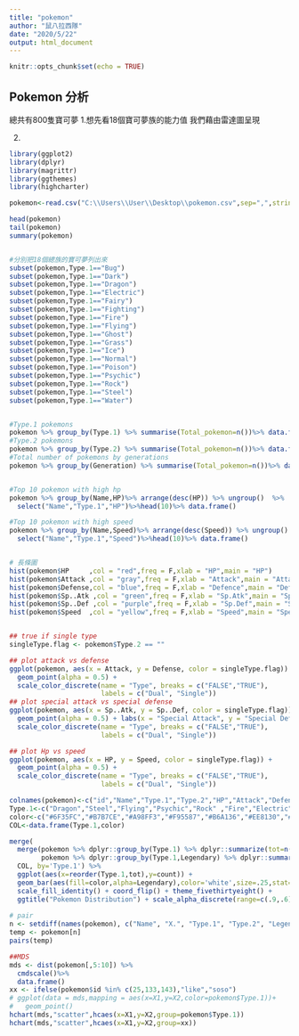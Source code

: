 ---
title: "pokemon"
author: "鼠八拉西隊"
date: "2020/5/22"
output: html_document
---

```{r setup, include=FALSE}
knitr::opts_chunk$set(echo = TRUE)
```

## Pokemon 分析

總共有800隻寶可夢
1.想先看18個寶可夢族的能力值
我們藉由雷達圖呈現

2.

```{r}
library(ggplot2)
library(dplyr)
library(magrittr)
library(ggthemes)
library(highcharter)

pokemon<-read.csv("C:\\Users\\User\\Desktop\\pokemon.csv",sep=",",stringsAsFactors=F)

head(pokemon)
tail(pokemon)
summary(pokemon)


#分別把18個總族的寶可夢列出來
subset(pokemon,Type.1=="Bug")
subset(pokemon,Type.1=="Dark")
subset(pokemon,Type.1=="Dragon")
subset(pokemon,Type.1=="Electric")
subset(pokemon,Type.1=="Fairy")
subset(pokemon,Type.1=="Fighting")
subset(pokemon,Type.1=="Fire")
subset(pokemon,Type.1=="Flying")
subset(pokemon,Type.1=="Ghost")
subset(pokemon,Type.1=="Grass")
subset(pokemon,Type.1=="Ice")
subset(pokemon,Type.1=="Normal")
subset(pokemon,Type.1=="Poison")
subset(pokemon,Type.1=="Psychic")
subset(pokemon,Type.1=="Rock")
subset(pokemon,Type.1=="Steel")
subset(pokemon,Type.1=="Water")


#Type.1 pokemons
pokemon %>% group_by(Type.1) %>% summarise(Total_pokemon=n())%>% data.frame()
#Type.2 pokemons
pokemon %>% group_by(Type.2) %>% summarise(Total_pokemon=n())%>% data.frame()
#Total number of pokemons by generations
pokemon %>% group_by(Generation) %>% summarise(Total_pokemon=n())%>% data.frame()


#Top 10 pokemon with high hp
pokemon %>% group_by(Name,HP)%>% arrange(desc(HP)) %>% ungroup()  %>%
  select("Name","Type.1","HP")%>%head(10)%>% data.frame()

#Top 10 pokemon with high speed
pokemon %>% group_by(Name,Speed)%>% arrange(desc(Speed)) %>% ungroup()  %>%
  select("Name","Type.1","Speed")%>%head(10)%>% data.frame()


# 長條圖
hist(pokemon$HP     ,col = "red",freq = F,xlab = "HP",main = "HP")
hist(pokemon$Attack ,col = "gray",freq = F,xlab = "Attack",main = "Attack")
hist(pokemon$Defense,col = "blue",freq = F,xlab = "Defence",main = "Defense")
hist(pokemon$Sp..Atk ,col = "green",freq = F,xlab = "Sp.Atk",main = "Sp.Atk")
hist(pokemon$Sp..Def ,col = "purple",freq = F,xlab = "Sp.Def",main = "Sp.Def")
hist(pokemon$Speed  ,col = "yellow",freq = F,xlab = "Speed",main = "Speed")


## true if single type
singleType.flag <- pokemon$Type.2 == ""

## plot attack vs defense
ggplot(pokemon, aes(x = Attack, y = Defense, color = singleType.flag)) + 
  geom_point(alpha = 0.5) + 
  scale_color_discrete(name = "Type", breaks = c("FALSE","TRUE"), 
                       labels = c("Dual", "Single"))
## plot special attack vs special defense
ggplot(pokemon, aes(x = Sp..Atk, y = Sp..Def, color = singleType.flag)) + 
  geom_point(alpha = 0.5) + labs(x = "Special Attack", y = "Special Defense") +
  scale_color_discrete(name = "Type", breaks = c("FALSE","TRUE"), 
                       labels = c("Dual", "Single"))

## plot Hp vs speed
ggplot(pokemon, aes(x = HP, y = Speed, color = singleType.flag)) + 
  geom_point(alpha = 0.5) + 
  scale_color_discrete(name = "Type", breaks = c("FALSE","TRUE"), 
                       labels = c("Dual", "Single"))

colnames(pokemon)<-c("id","Name","Type.1","Type.2","HP","Attack","Defense","Sp.Atk","Sp.Def","Speed","Generation","Legendary")
Type.1<-c("Dragon","Steel","Flying","Psychic","Rock" ,"Fire","Electric" ,"Dark","Ghost" ,"Ground","Ice", "Water","Grass","Fighting", "Fairy" ,"Poison","Normal","Bug")
color<-c("#6F35FC","#B7B7CE","#A98FF3","#F95587","#B6A136","#EE8130","#F7D02C","#705746","#735797","#E2BF65","#96D9D6","#6390F0","#7AC74C","#C22E28","#D685AD","#A33EA1","#A8A77A","#A6B91A")
COL<-data.frame(Type.1,color)

merge(
  merge(pokemon %>% dplyr::group_by(Type.1) %>% dplyr::summarize(tot=n()),
        pokemon %>% dplyr::group_by(Type.1,Legendary) %>% dplyr::summarize(count=n()),by='Type.1'),
  COL, by='Type.1') %>% 
  ggplot(aes(x=reorder(Type.1,tot),y=count)) + 
  geom_bar(aes(fill=color,alpha=Legendary),color='white',size=.25,stat='identity') + 
  scale_fill_identity() + coord_flip() + theme_fivethirtyeight() + 
  ggtitle("Pokemon Distribution") + scale_alpha_discrete(range=c(.9,.6))
 
# pair
n <- setdiff(names(pokemon), c("Name", "X.", "Type.1", "Type.2", "Legendary", "Generation"))
temp <- pokemon[n]
pairs(temp)

##MDS
mds <- dist(pokemon[,5:10]) %>%
  cmdscale()%>%
  data.frame()
xx <- ifelse(pokemon$id %in% c(25,133,143),"like","soso")
# ggplot(data = mds,mapping = aes(x=X1,y=X2,color=pokemon$Type.1))+
#   geom_point()
hchart(mds,"scatter",hcaes(x=X1,y=X2,group=pokemon$Type.1))
hchart(mds,"scatter",hcaes(x=X1,y=X2,group=xx))




```

